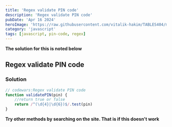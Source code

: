 ```yaml
---
title: 'Regex validate PIN code'
description: 'Regex validate PIN code'
pubDate: 'Apr 16 2024'
heroImage: 'https://raw.githubusercontent.com/vitalik-hakim/TABLES404/main/error_b/JavaScript.png'
category: 'javascript'
tags: [javascript, pin-code, regex]
---
```


**The solution for this is noted below**

## Regex validate PIN code

### Solution

```javascript
// codewars:Regex validate PIN code
function validatePIN(pin) {
	//return true or false
	return /^(\d{4}|\d{6})$/.test(pin)
}
```

**Try other methods by searching on the site. That is if this doesn't work**
